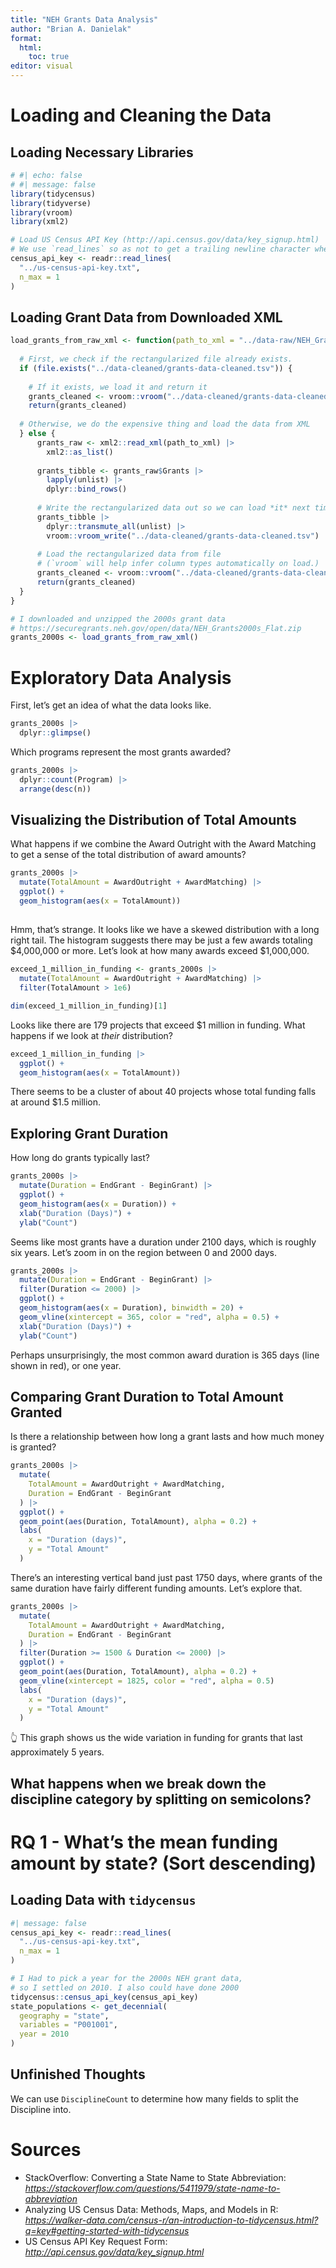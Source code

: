 ```yaml
---
title: "NEH Grants Data Analysis"
author: "Brian A. Danielak"
format: 
  html:
    toc: true
editor: visual
---
```


# Loading and Cleaning the Data

## Loading Necessary Libraries

```r
# #| echo: false
# #| message: false
library(tidycensus)
library(tidyverse)
library(vroom)
library(xml2)

# Load US Census API Key (http://api.census.gov/data/key_signup.html)
# We use `read_lines` so as not to get a trailing newline character when reading the file
census_api_key <- readr::read_lines(
  "../us-census-api-key.txt",
  n_max = 1  
)
```

## Loading Grant Data from Downloaded XML

```r
load_grants_from_raw_xml <- function(path_to_xml = "../data-raw/NEH_Grants2000s_Flat/NEH_Grants2000s_Flat.xml") {
  
  # First, we check if the rectangularized file already exists.
  if (file.exists("../data-cleaned/grants-data-cleaned.tsv")) {
    
    # If it exists, we load it and return it
    grants_cleaned <- vroom::vroom("../data-cleaned/grants-data-cleaned.tsv")
    return(grants_cleaned)
  
  # Otherwise, we do the expensive thing and load the data from XML
  } else {
      grants_raw <- xml2::read_xml(path_to_xml) |> 
        xml2::as_list()
      
      grants_tibble <- grants_raw$Grants |> 
        lapply(unlist) |> 
        dplyr::bind_rows()
  
      # Write the rectangularized data out so we can load *it* next time
      grants_tibble |> 
        dplyr::transmute_all(unlist) |> 
        vroom::vroom_write("../data-cleaned/grants-data-cleaned.tsv")
      
      # Load the rectangularized data from file 
      # (`vroom` will help infer column types automatically on load.)
      grants_cleaned <- vroom::vroom("../data-cleaned/grants-data-cleaned.tsv") 
      return(grants_cleaned)
  }
}

# I downloaded and unzipped the 2000s grant data
# https://securegrants.neh.gov/open/data/NEH_Grants2000s_Flat.zip
grants_2000s <- load_grants_from_raw_xml()
```

# Exploratory Data Analysis

First, let's get an idea of what the data looks like.

```r
grants_2000s |> 
  dplyr::glimpse()
```

Which programs represent the most grants awarded?

```r
grants_2000s |> 
  dplyr::count(Program) |> 
  arrange(desc(n))
```

## Visualizing the Distribution of Total Amounts

What happens if we combine the Award Outright with the Award Matching to get a sense of the total distribution of award amounts?

```r
grants_2000s |> 
  mutate(TotalAmount = AwardOutright + AwardMatching) |> 
  ggplot() +
  geom_histogram(aes(x = TotalAmount))
```

## 

Hmm, that's strange.
It looks like we have a skewed distribution with a long right tail.
The histogram suggests there may be just a few awards totaling \$4,000,000 or more.
Let's look at how many awards exceed \$1,000,000.

```r
exceed_1_million_in_funding <- grants_2000s |> 
  mutate(TotalAmount = AwardOutright + AwardMatching) |> 
  filter(TotalAmount > 1e6)

dim(exceed_1_million_in_funding)[1]
```

Looks like there are 179 projects that exceed \$1 million in funding.
What happens if we look at *their* distribution?

```r
exceed_1_million_in_funding |> 
  ggplot() + 
  geom_histogram(aes(x = TotalAmount))
```

There seems to be a cluster of about 40 projects whose total funding falls at around \$1.5 million.

## Exploring Grant Duration

How long do grants typically last?

```r
grants_2000s |> 
  mutate(Duration = EndGrant - BeginGrant) |> 
  ggplot() +
  geom_histogram(aes(x = Duration)) +
  xlab("Duration (Days)") + 
  ylab("Count")
```

Seems like most grants have a duration under 2100 days, which is roughly six years.
Let's zoom in on the region between 0 and 2000 days.

```r
grants_2000s |> 
  mutate(Duration = EndGrant - BeginGrant) |> 
  filter(Duration <= 2000) |> 
  ggplot() +
  geom_histogram(aes(x = Duration), binwidth = 20) +
  geom_vline(xintercept = 365, color = "red", alpha = 0.5) +
  xlab("Duration (Days)") + 
  ylab("Count")
```

Perhaps unsurprisingly, the most common award duration is 365 days (line shown in red), or one year.

## Comparing Grant Duration to Total Amount Granted

Is there a relationship between how long a grant lasts and how much money is granted?

```r
grants_2000s |> 
  mutate(
    TotalAmount = AwardOutright + AwardMatching,
    Duration = EndGrant - BeginGrant
  ) |> 
  ggplot() +
  geom_point(aes(Duration, TotalAmount), alpha = 0.2) + 
  labs(
    x = "Duration (days)",
    y = "Total Amount"
  )
```

There's an interesting vertical band just past 1750 days, where grants of the same duration have fairly different funding amounts.
Let's explore that.

```r
grants_2000s |> 
  mutate(
    TotalAmount = AwardOutright + AwardMatching,
    Duration = EndGrant - BeginGrant
  ) |> 
  filter(Duration >= 1500 & Duration <= 2000) |> 
  ggplot() +
  geom_point(aes(Duration, TotalAmount), alpha = 0.2) + 
  geom_vline(xintercept = 1825, color = "red", alpha = 0.5)
  labs(
    x = "Duration (days)",
    y = "Total Amount"
  )
```

👆 This graph shows us the wide variation in funding for grants that last approximately 5 years.

## What happens when we break down the discipline category by splitting on semicolons?

# RQ 1 - What's the mean funding amount by state? (Sort descending)

## Loading Data with `tidycensus`

```r
#| message: false
census_api_key <- readr::read_lines(
  "../us-census-api-key.txt",
  n_max = 1  
)

# I Had to pick a year for the 2000s NEH grant data,
# so I settled on 2010. I also could have done 2000
tidycensus::census_api_key(census_api_key)
state_populations <- get_decennial(
  geography = "state", 
  variables = "P001001",
  year = 2010
)
```

## Unfinished Thoughts

We can use `DisciplineCount` to determine how many fields to split the Discipline into.

# Sources

-   StackOverflow: Converting a State Name to State Abbreviation: [*https://stackoverflow.com/questions/5411979/state-name-to-abbreviation*](https://stackoverflow.com/questions/5411979/state-name-to-abbreviation){.uri}
-   Analyzing US Census Data: Methods, Maps, and Models in R: [*https://walker-data.com/census-r/an-introduction-to-tidycensus.html?q=key#getting-started-with-tidycensus*](https://walker-data.com/census-r/an-introduction-to-tidycensus.html?q=key#getting-started-with-tidycensus){.uri}
-   US Census API Key Request Form: [*http://api.census.gov/data/key_signup.html*](http://api.census.gov/data/key_signup.html){.uri}
